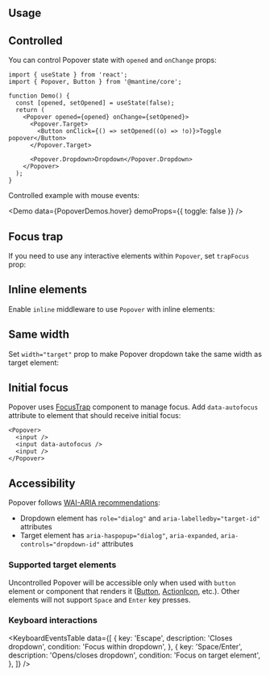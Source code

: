 

## Usage

<Demo data={PopoverDemos.usage} />

## Controlled

You can control Popover state with `opened` and `onChange` props:

```tsx
import { useState } from 'react';
import { Popover, Button } from '@mantine/core';

function Demo() {
  const [opened, setOpened] = useState(false);
  return (
    <Popover opened={opened} onChange={setOpened}>
      <Popover.Target>
        <Button onClick={() => setOpened((o) => !o)}>Toggle popover</Button>
      </Popover.Target>

      <Popover.Dropdown>Dropdown</Popover.Dropdown>
    </Popover>
  );
}
```

Controlled example with mouse events:

<Demo data={PopoverDemos.hover} demoProps={{ toggle: false }} />

## Focus trap

If you need to use any interactive elements within `Popover`, set `trapFocus` prop:

<Demo data={PopoverDemos.form} />

## Inline elements

Enable `inline` middleware to use `Popover` with inline elements:

<Demo data={PopoverDemos.inline} />

## Same width

Set `width="target"` prop to make Popover dropdown take the same width as target element:

<Demo data={PopoverDemos.sameWidth} />

## Initial focus

Popover uses [FocusTrap](/core/focus-trap/) component to manage focus.
Add `data-autofocus` attribute to element that should receive initial focus:

```tsx
<Popover>
  <input />
  <input data-autofocus />
  <input />
</Popover>
```

<TargetComponent component="Popover" />

## Accessibility

Popover follows [WAI-ARIA recommendations](https://www.w3.org/TR/wai-aria-practices-1.2/#dialog_modal):

- Dropdown element has `role="dialog"` and `aria-labelledby="target-id"` attributes
- Target element has `aria-haspopup="dialog"`, `aria-expanded`, `aria-controls="dropdown-id"` attributes

### Supported target elements

Uncontrolled Popover will be accessible only when used with `button` element or component that renders it ([Button](/core/button/), [ActionIcon](/core/action-icon/), etc.).
Other elements will not support `Space` and `Enter` key presses.

### Keyboard interactions

<KeyboardEventsTable
  data={[
    {
      key: 'Escape',
      description: 'Closes dropdown',
      condition: 'Focus within dropdown',
    },
    {
      key: 'Space/Enter',
      description: 'Opens/closes dropdown',
      condition: 'Focus on target element',
    },
  ]}
/>
